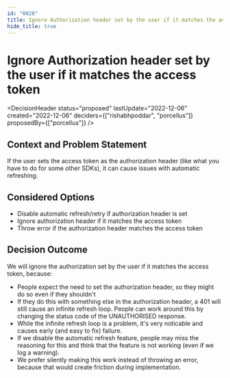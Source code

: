 ```yaml
---
id: "0028"
title: Ignore Authorization header set by the user if it matches the access token
hide_title: true
---
```



# Ignore Authorization header set by the user if it matches the access token

<DecisionHeader status="proposed" lastUpdate="2022-12-06" created="2022-12-06" deciders={["rishabhpoddar", "porcellus"]} proposedBy={["porcellus"]} />

## Context and Problem Statement

If the user sets the access token as the authorization header (like what you have to do for some other SDKs), it can cause issues with automatic refreshing.

## Considered Options

* Disable automatic refresh/retry if authorization header is set
* Ignore authorization header if it matches the access token
* Throw error if the authorization header matches the access token

## Decision Outcome

We will ignore the authorization set by the user if it matches the access token, because:
- People expect the need to set the authorization header, so they might do so even if they shouldn't
- If they do this with something else in the authorization header, a 401 will still cause an infinite refresh loop. People can work around this by changing the status code of the UNAUTHORISED response.
- While the infinite refresh loop is a problem, it's very noticable and causes early (and easy to fix) failure.
- If we disable the automatic refresh feature, people may miss the reasoning for this and think that the feature is not working (even if we log a warning).
- We prefer silently making this work instead of throwing an error, because that would create friction during implementation.
